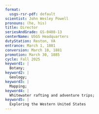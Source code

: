 ```yaml
---
format:
  usgs-rsr-pdf: default
scientist: John Wesley Powell
pronouns: (he, his)
title: Director
seriesAndGrade: GS-0408-13
centerName: USGS Headquarters
dutyStation: Reston, VA
entrance: March 1, 1881
conversion: March 10, 1881
promotion: March 30, 1885
cycle: Fall 2025
keyword1: |
  Botany;
keyword2: |
  Geology;
keyword3: |
  Mapping;
keyword4: |
  Whitewater rafting and adventure trips;
keyword5: |
  Exploring the Western United States
---
```


